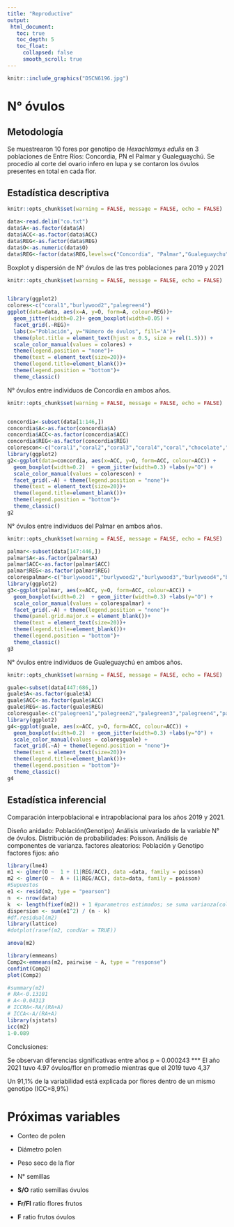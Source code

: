 ```yaml
---
title: "Reproductive"
output:
 html_document:
   toc: true
   toc_depth: 5
   toc_float:
     collapsed: false
     smooth_scroll: true
---
```


```r
knitr::include_graphics("DSCN6196.jpg")
```

# N° óvulos

## Metodología
Se muestrearon 10 fores por genotipo de *Hexachlamys edulis* en 3 poblaciones de Entre Ríos: Concordia, PN el Palmar y Gualeguaychú.
Se procedío al corte del ovario infero en lupa y se contaron los óvulos presentes en total en cada flor.

## Estadística descriptiva

```r
knitr::opts_chunk$set(warning = FALSE, message = FALSE, echo = FALSE)

data<-read.delim("co.txt")
data$A<-as.factor(data$A)
data$ACC<-as.factor(data$ACC)
data$REG<-as.factor(data$REG)
data$O<-as.numeric(data$O)
data$REG<-factor(data$REG,levels=c("Concordia", "Palmar","Gualeguaychu"))

```

Boxplot y dispersión de N° óvulos de las tres poblaciones para 2019 y 2021
```r
knitr::opts_chunk$set(warning = FALSE, message = FALSE, echo = FALSE)


library(ggplot2)
colores<-c("coral1","burlywood2","palegreen4")
ggplot(data=data, aes(x=A, y=O, form=A, colour=REG))+
  geom_jitter(width=0.2)+ geom_boxplot(width=0.05) +
  facet_grid(.~REG)+
  labs(x="Población", y="Número de óvulos", fill='A')+
  theme(plot.title = element_text(hjust = 0.5, size = rel(1.5))) +
  scale_color_manual(values = colores) +
  theme(legend.position = "none")+
  theme(text = element_text(size=20))+
  theme(legend.title=element_blank())+
  theme(legend.position = "bottom")+
  theme_classic()

```
N° óvulos entre individuos de Concordia en ambos años.
```r
knitr::opts_chunk$set(warning = FALSE, message = FALSE, echo = FALSE)


concordia<-subset(data[1:146,])
concordia$A<-as.factor(concordia$A)
concordia$ACC<-as.factor(concordia$ACC)
concordia$REG<-as.factor(concordia$REG)
colorescon<-c("coral1","coral2","coral3","coral4","coral","chocolate","chocolate4","chocolate3","chocolate2","tan3","chocolate1")
library(ggplot2)
g2<-ggplot(data=concordia, aes(x=ACC, y=O, form=ACC, colour=ACC)) +  
  geom_boxplot(width=0.2)  + geom_jitter(width=0.3) +labs(y="O") +
  scale_color_manual(values = colorescon) +
  facet_grid(.~A) + theme(legend.position = "none")+
  theme(text = element_text(size=20))+
  theme(legend.title=element_blank())+
  theme(legend.position = "bottom")+
  theme_classic()
g2
```
N° óvulos entre individuos del Palmar en ambos años.
```r
knitr::opts_chunk$set(warning = FALSE, message = FALSE, echo = FALSE)

palmar<-subset(data[147:446,])
palmar$A<-as.factor(palmar$A)
palmar$ACC<-as.factor(palmar$ACC)
palmar$REG<-as.factor(palmar$REG)
colorespalmar<-c("burlywood1","burlywood2","burlywood3","burlywood4","burlywood","khaki1","khaki4","khaki3","khaki2","tan3","tan","gold1","gold2","gold3","gold4")
library(ggplot2)
g3<-ggplot(palmar, aes(x=ACC, y=O, form=ACC, colour=ACC)) +  
  geom_boxplot(width=0.2)  + geom_jitter(width=0.3) +labs(y="O") +
  scale_color_manual(values = colorespalmar) +
  facet_grid(.~A) + theme(legend.position = "none")+
  theme(panel.grid.major.x = element_blank())+
  theme(text = element_text(size=20))+
  theme(legend.title=element_blank())+
  theme(legend.position = "bottom")+
  theme_classic()
g3
```
N° óvulos entre individuos de Gualeguaychú en ambos años.
```r
knitr::opts_chunk$set(warning = FALSE, message = FALSE, echo = FALSE)

guale<-subset(data[447:686,])
guale$A<-as.factor(guale$A)
guale$ACC<-as.factor(guale$ACC)
guale$REG<-as.factor(guale$REG)
coloresguale<-c("palegreen1","palegreen2","palegreen3","palegreen4","palegreen","aquamarine1","aquamarine4","aquamarine3","aquamarine2","aquamarine","springgreen3","springgreen2","springgreen1")
library(ggplot2)
g4<-ggplot(guale, aes(x=ACC, y=O, form=ACC, colour=ACC)) +  
  geom_boxplot(width=0.2)  + geom_jitter(width=0.3) +labs(y="O") +
  scale_color_manual(values = coloresguale) +
  facet_grid(.~A) + theme(legend.position = "none")+
  theme(text = element_text(size=20))+
  theme(legend.title=element_blank())+
  theme(legend.position = "bottom")+
  theme_classic()
g4
```

## Estadística inferencial

Comparación interpoblacional e intrapoblacional para los años 2019 y 2021.

Diseño anidado: Población(Genotipo)
Análisis univariado de la variable N° de óvulos.
Distribución de probabilidades: Poisson.
Análisis de componentes de varianza.
factores aleatorios: Población y Genotipo
factores fijos: año


```r
library(lme4)
m1 <- glmer(O ~  1 + (1|REG/ACC), data =data, family = poisson)
m2 <- glmer(O ~  A + (1|REG/ACC), data=data, family = poisson)
#Supuestos
e1 <- resid(m2, type = "pearson")
n  <- nrow(data)
k  <- length(fixef(m2)) + 1 #parametros estimados; se suma varianza(colmenas)
dispersion <- sum(e1^2) / (n - k)
#df.residual(m2)
library(lattice)
#dotplot(ranef(m2, condVar = TRUE))

anova(m2)

library(emmeans)
Comp2<-emmeans(m2, pairwise ~ A, type = "response") 
confint(Comp2)
plot(Comp2)

#summary(m2)
# RA<-0.13101
# A<-0.04313
# ICCRA<-RA/(RA+A)
# ICCA<-A/(RA+A)
library(sjstats)
icc(m2)
1-0.089
```

Conclusiones:

Se observan diferencias significativas entre años p = 0.000243 ***
El año 2021 tuvo 4.97 óvulos/flor en promedio mientras que el 2019 tuvo 4,37

Un 91,1% de la variabilidad está explicada por flores dentro de un mismo genotipo (ICC=8,9%)

# Próximas variables

* Conteo de polen

* Diámetro polen

* Peso seco de la flor

* N° semillas

* **S/O** ratio semillas óvulos

* **Fr/Fl** ratio flores frutos

* **F** ratio frutos óvulos
